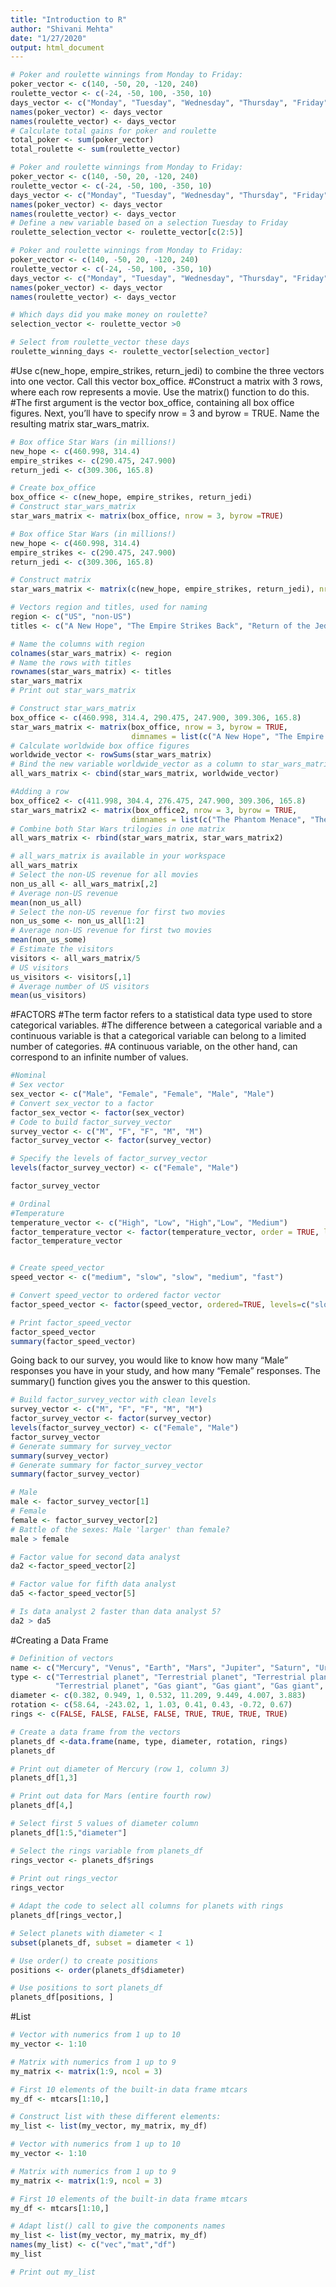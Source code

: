 ---
title: "Introduction to R"
author: "Shivani Mehta"
date: "1/27/2020"
output: html_document
---

```{r}
# Poker and roulette winnings from Monday to Friday:
poker_vector <- c(140, -50, 20, -120, 240)
roulette_vector <- c(-24, -50, 100, -350, 10)
days_vector <- c("Monday", "Tuesday", "Wednesday", "Thursday", "Friday")
names(poker_vector) <- days_vector
names(roulette_vector) <- days_vector
# Calculate total gains for poker and roulette
total_poker <- sum(poker_vector)
total_roulette <- sum(roulette_vector)
```



```{r}
# Poker and roulette winnings from Monday to Friday:
poker_vector <- c(140, -50, 20, -120, 240)
roulette_vector <- c(-24, -50, 100, -350, 10)
days_vector <- c("Monday", "Tuesday", "Wednesday", "Thursday", "Friday")
names(poker_vector) <- days_vector
names(roulette_vector) <- days_vector
# Define a new variable based on a selection Tuesday to Friday
roulette_selection_vector <- roulette_vector[c(2:5)]

```


```{r}
# Poker and roulette winnings from Monday to Friday:
poker_vector <- c(140, -50, 20, -120, 240)
roulette_vector <- c(-24, -50, 100, -350, 10)
days_vector <- c("Monday", "Tuesday", "Wednesday", "Thursday", "Friday")
names(poker_vector) <- days_vector
names(roulette_vector) <- days_vector
```


```{r}
# Which days did you make money on roulette?
selection_vector <- roulette_vector >0

# Select from roulette_vector these days
roulette_winning_days <- roulette_vector[selection_vector]

```

#Use c(new_hope, empire_strikes, return_jedi) to combine the three vectors into one vector. Call this vector box_office.
#Construct a matrix with 3 rows, where each row represents a movie. Use the matrix() function to do this. 
#The first argument is the vector box_office, containing all box office figures. Next, you'll have to specify nrow = 3 and byrow = TRUE. Name the resulting matrix star_wars_matrix.

```{r}
# Box office Star Wars (in millions!)
new_hope <- c(460.998, 314.4)
empire_strikes <- c(290.475, 247.900)
return_jedi <- c(309.306, 165.8)

# Create box_office
box_office <- c(new_hope, empire_strikes, return_jedi)
# Construct star_wars_matrix
star_wars_matrix <- matrix(box_office, nrow = 3, byrow =TRUE)
```

```{r}
# Box office Star Wars (in millions!)
new_hope <- c(460.998, 314.4)
empire_strikes <- c(290.475, 247.900)
return_jedi <- c(309.306, 165.8)

# Construct matrix
star_wars_matrix <- matrix(c(new_hope, empire_strikes, return_jedi), nrow = 3, byrow = TRUE)

# Vectors region and titles, used for naming
region <- c("US", "non-US")
titles <- c("A New Hope", "The Empire Strikes Back", "Return of the Jedi")

# Name the columns with region
colnames(star_wars_matrix) <- region
# Name the rows with titles
rownames(star_wars_matrix) <- titles
star_wars_matrix
# Print out star_wars_matrix

# Construct star_wars_matrix
box_office <- c(460.998, 314.4, 290.475, 247.900, 309.306, 165.8)
star_wars_matrix <- matrix(box_office, nrow = 3, byrow = TRUE,
                           dimnames = list(c("A New Hope", "The Empire Strikes Back", "Return of the Jedi"), c("US", "non-US")))
# Calculate worldwide box office figures
worldwide_vector <- rowSums(star_wars_matrix)
# Bind the new variable worldwide_vector as a column to star_wars_matrix
all_wars_matrix <- cbind(star_wars_matrix, worldwide_vector)

#Adding a row
box_office2 <- c(411.998, 304.4, 276.475, 247.900, 309.306, 165.8)
star_wars_matrix2 <- matrix(box_office2, nrow = 3, byrow = TRUE,
                           dimnames = list(c("The Phantom Menace", "The Phantom Menace", "Revenge of the Sith"), c("US", "non-US")))
# Combine both Star Wars trilogies in one matrix
all_wars_matrix <- rbind(star_wars_matrix, star_wars_matrix2)
```

```{r}
# all_wars_matrix is available in your workspace
all_wars_matrix
# Select the non-US revenue for all movies
non_us_all <- all_wars_matrix[,2]
# Average non-US revenue
mean(non_us_all)
# Select the non-US revenue for first two movies
non_us_some <- non_us_all[1:2]
# Average non-US revenue for first two movies
mean(non_us_some)
# Estimate the visitors
visitors <- all_wars_matrix/5
# US visitors
us_visitors <- visitors[,1]
# Average number of US visitors
mean(us_visitors)

```
#FACTORS
#The term factor refers to a statistical data type used to store categorical variables. 
#The difference between a categorical variable and a continuous variable is that a categorical variable can belong to a limited number of categories. 
#A continuous variable, on the other hand, can correspond to an infinite number of values.

```{r}
#Nominal
# Sex vector
sex_vector <- c("Male", "Female", "Female", "Male", "Male")
# Convert sex_vector to a factor
factor_sex_vector <- factor(sex_vector)
# Code to build factor_survey_vector
survey_vector <- c("M", "F", "F", "M", "M")
factor_survey_vector <- factor(survey_vector)

# Specify the levels of factor_survey_vector
levels(factor_survey_vector) <- c("Female", "Male")

factor_survey_vector
```

```{r}
# Ordinal 
#Temperature
temperature_vector <- c("High", "Low", "High","Low", "Medium")
factor_temperature_vector <- factor(temperature_vector, order = TRUE, levels = c("Low", "Medium", "High"))
factor_temperature_vector


# Create speed_vector
speed_vector <- c("medium", "slow", "slow", "medium", "fast")

# Convert speed_vector to ordered factor vector
factor_speed_vector <- factor(speed_vector, ordered=TRUE, levels=c("slow", "medium", "fast"))

# Print factor_speed_vector
factor_speed_vector
summary(factor_speed_vector)
```
Going back to our survey, you would like to know how many "Male" responses you have in your study, and how many "Female" responses. The summary() function gives you the answer to this question.
```{r}
# Build factor_survey_vector with clean levels
survey_vector <- c("M", "F", "F", "M", "M")
factor_survey_vector <- factor(survey_vector)
levels(factor_survey_vector) <- c("Female", "Male")
factor_survey_vector
# Generate summary for survey_vector
summary(survey_vector)
# Generate summary for factor_survey_vector
summary(factor_survey_vector)

# Male
male <- factor_survey_vector[1]
# Female
female <- factor_survey_vector[2]
# Battle of the sexes: Male 'larger' than female?
male > female
```
```{r}
# Factor value for second data analyst
da2 <-factor_speed_vector[2]

# Factor value for fifth data analyst
da5 <-factor_speed_vector[5]

# Is data analyst 2 faster than data analyst 5?
da2 > da5

```
#Creating a Data Frame
```{r}
# Definition of vectors
name <- c("Mercury", "Venus", "Earth", "Mars", "Jupiter", "Saturn", "Uranus", "Neptune")
type <- c("Terrestrial planet", "Terrestrial planet", "Terrestrial planet", 
          "Terrestrial planet", "Gas giant", "Gas giant", "Gas giant", "Gas giant")
diameter <- c(0.382, 0.949, 1, 0.532, 11.209, 9.449, 4.007, 3.883)
rotation <- c(58.64, -243.02, 1, 1.03, 0.41, 0.43, -0.72, 0.67)
rings <- c(FALSE, FALSE, FALSE, FALSE, TRUE, TRUE, TRUE, TRUE)

# Create a data frame from the vectors
planets_df <-data.frame(name, type, diameter, rotation, rings)
planets_df
```

```{r}
# Print out diameter of Mercury (row 1, column 3)
planets_df[1,3]

# Print out data for Mars (entire fourth row)
planets_df[4,]

# Select first 5 values of diameter column
planets_df[1:5,"diameter"]

# Select the rings variable from planets_df
rings_vector <- planets_df$rings
  
# Print out rings_vector
rings_vector

# Adapt the code to select all columns for planets with rings
planets_df[rings_vector,]

# Select planets with diameter < 1
subset(planets_df, subset = diameter < 1)
```

```{r}
# Use order() to create positions
positions <- order(planets_df$diameter)

# Use positions to sort planets_df
planets_df[positions, ]
```
#List

```{r}
# Vector with numerics from 1 up to 10
my_vector <- 1:10 

# Matrix with numerics from 1 up to 9
my_matrix <- matrix(1:9, ncol = 3)

# First 10 elements of the built-in data frame mtcars
my_df <- mtcars[1:10,]

# Construct list with these different elements:
my_list <- list(my_vector, my_matrix, my_df)
```

```{r}
# Vector with numerics from 1 up to 10
my_vector <- 1:10 

# Matrix with numerics from 1 up to 9
my_matrix <- matrix(1:9, ncol = 3)

# First 10 elements of the built-in data frame mtcars
my_df <- mtcars[1:10,]

# Adapt list() call to give the components names
my_list <- list(my_vector, my_matrix, my_df)
names(my_list) <- c("vec","mat","df")
my_list

# Print out my_list
```

```{r}
```

```{r}
```

```{r}
```